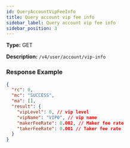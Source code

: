 ```yaml
---
id: QueryAccountVipFeeInfo
title: Query account vip fee info
sidebar_label: Query account vip fee info
sidebar_position: 3
---
```


**Type:** GET

**Description:** `/v4/user/account/vip-info`

### Response Example

```json title="Response"
{
  "rc": 0,
  "mc": "SUCCESS",
  "ma": [],
  "result": {
    "vipLevel": 0, // vip level
    "vipName": "VIP0", // vip name
    "makerFeeRate": 0.002, // Maker fee rate
    "takerFeeRate": 0.001 // Taker fee rate
  }
}
```
